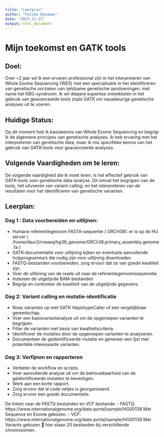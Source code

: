 ```yaml
---
title: "Leerplan"
author: "Fatima Danawar"
date: "2023-11-21"
output: html_document
---
```

# Mijn toekomst en GATK tools 
## Doel: 
Over ~2 jaar wil ik een ervaren professional zijn in het interpreteren van Whole Exome Sequencing (WES) met een specialisatie in het identificeren van genetische oorzaken van zeldzame genetische aandoeningen, met name het KBG-syndroom. Ik wil diepere expertise ontwikkelen in het gebruik van geavanceerde tools zoals GATK om nauwkeurige genetische analyses uit te voeren.

## Huidige Status: 
Op dit moment heb ik basiskennis van Whole Exome Sequencing en begrijp ik de algemene principes van genetische analyses. Ik heb ervaring met het interpreteren van genetische data, maar ik mis specifieke kennis van het gebruik van GATK-tools voor geavanceerde analyses.

## Volgende Vaardigheden om te leren: 
De volgende vaardigheid die ik moet leren, is het effectief gebruik van GATK-tools voor genetische data-analyse. Dit omvat het begrijpen van de tools, het uitvoeren van variant calling, en het interpreteren van de resultaten voor het identificeren van genetische varianten.

## Leerplan:

### Dag 1 : Data voorbereiden en uitlijnen:
-	Humane referentiegenoom FASTA-sequentie ( GRCH38): er is op de HU server ( /home/daur2/rnaseq/hg38_genome/GRCh38.primary_assembly.genome.fa )
-	GATK-documentatie voor uitlijning kijken en eventuele aanvullende hulpprogramma’s die nodig zijn voor uitlijning downloaden.
-	FASTQ-bestanden voorbereiden, zorg ervoor dat ze van goede kwaliteit zijn.
-	Voer de uitlijning van de reads uit naar de referentiegenoomsequenstie.
-	Indexeer de uitgelijnde BAM-bestanden
-	Begrijp en controleer de kwaliteit van de uitgelijnde gegevens.

### Dag 2: Variant calling en mutatie-identificatie
-	Roep varianten op met GATK HaplotypeCaller of een vergelijkbaar gereedschap.
-	Voer een basisvariantanalyse uit om de opgeroepen varianten te begrijpen.
-	Filter de varianten met basis van kwaliteitscriteria.
-	Identificeer de mutaties door de opgeroepen varianten te analyseren.
-	Documenteer de geïdentificeerde mutatie en genereer een lijst met potentiële interessante varianten.

### Dag 3: Verfijnen en rapporteren
-	Verbeter de workflow en scripts.
-	Voer aanvullende analyse uit om de betrouwbaarheid van de geïdentificeerde mutaties te bevestigen.
-	Werk aan een korte rapport.
-	Zorg ervoor dat al code netjes is georganiseerd.
-	Zorg ervoor een goede documentatie.

De linken naar de FASTQ bestanden en VCF bestande:
- FASTQ: https://www.internationalgenome.org/data-portal/sample/HG00138
Met Sequence en Exome gekozen.
- VCF: https://www.internationalgenome.org/data-portal/sample/HG00138
Met Variants gekozen   hier staan 20 bestanden bij verschillende chromosomen.
